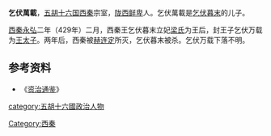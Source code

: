 '''乞伏萬載'''，[[五胡十六国|五胡十六国]][[西秦|西秦]]宗室，[[陇西鲜卑|陇西鲜卑]]人。乞伏萬載是[[乞伏暮末|乞伏暮末]]的儿子。

[[西秦|西秦]][[永弘|永弘]]二年（429年）二月，西秦王乞伏暮末立妃[[梁王后|梁氏]]为王后，封王子乞伏万载为[[太子|王太子]]。两年后，西秦被[[赫连定|赫连定]]所灭，乞伏暮末被杀。乞伏万载下落不明。

==参考资料==
*《[[资治通鉴|资治通鉴]]》
{{DEFAULTSORT:Q}}
[[Category:西秦|Category:西秦]]
[[category:五胡十六國政治人物|category:五胡十六國政治人物]]